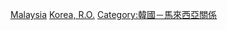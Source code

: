 [[Category:韓國駐外大使|Malaysia]]
[[Category:駐馬來西亞大使|Korea, R.O.]]
[[Category:韓國－馬來西亞關係|Category:韓國－馬來西亞關係]]